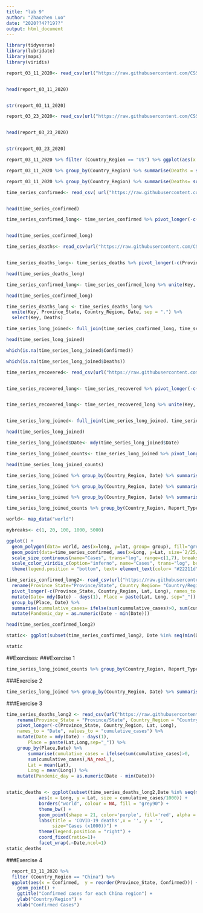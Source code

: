 ---
title: "lab 9"
author: "Zhaozhen Luo"
date: "2020??4??19??"
output: html_document
---



```{r}
library(tidyverse)
library(lubridate)
library(maps)
library(viridis)
```


```{r}

report_03_11_2020<- read_csv(url("https://raw.githubusercontent.com/CSSEGISandData/COVID-19/master/csse_covid_19_data/csse_covid_19_daily_reports/03-11-2020.csv")) %>% rename(Country_Region="Country/Region", Province_State= "Province/State")


head(report_03_11_2020)


str(report_03_11_2020)
```

```{r}
report_03_23_2020<- read_csv(url("https://raw.githubusercontent.com/CSSEGISandData/COVID-19/master/csse_covid_19_data/csse_covid_19_daily_reports/03-23-2020.csv"))


head(report_03_23_2020)


str(report_03_23_2020)
```

```{r}
report_03_11_2020 %>% filter (Country_Region == "US") %>% ggplot(aes(x = Confirmed, y = reorder(Province_State, Confirmed))) + geom_point() + ggtitle("Confirmed cases for each US State") + ylab("Country/Region") + xlab("Confirmed Cases")
```

```{r}
report_03_11_2020 %>% group_by(Country_Region) %>% summarise(Deaths = sum(Deaths)) %>% arrange(desc(Deaths))
```

```{r}
report_03_11_2020 %>% group_by(Country_Region) %>% summarise(Deaths= sum(Deaths)) %>% arrange(desc(Deaths)) %>% slice(1:20) %>% ggplot(aes(x= Deaths, y=reorder(Country_Region, Deaths), horiz=TRUE)) + geom_bar(stat= "identity") + ggtitle("The 20 countries with the most reported COVID-19 related deaths") + ylab("Country/Region") + xlab("Deaths") + coord_flip()
```

```{r}
time_series_confirmed<- read_csv( url("https://raw.githubusercontent.com/CSSEGISandData/COVID-19/master/csse_covid_19_data/csse_covid_19_time_series/time_series_covid19_confirmed_global.csv")) %>% rename(Province_State= "Province/State", Country_Region= "Country/Region")


head(time_series_confirmed)
```

```{r}
time_series_confirmed_long<- time_series_confirmed %>% pivot_longer(-c(Province_State, Country_Region, Lat, Long), names_to= "Date", values_to= "Confirmed")


head(time_series_confirmed_long)
```

```{r}
time_series_deaths<- read_csv(url("https://raw.githubusercontent.com/CSSEGISandData/COVID-19/master/csse_covid_19_data/csse_covid_19_time_series/time_series_covid19_deaths_global.csv")) %>% rename(Province_State = "Province/State", Country_Region= "Country/Region")


time_series_deaths_long<- time_series_deaths %>% pivot_longer(-c(Province_State, Country_Region, Lat, Long), names_to= "Date", values_to= "Deaths")

head(time_series_deaths_long)
```

```{r}
time_series_confirmed_long<- time_series_confirmed_long %>% unite(Key, Province_State, Country_Region, Date, sep= ".", remove=FALSE)

head(time_series_confirmed_long)
```


```{r}
time_series_deaths_long <- time_series_deaths_long %>% 
  unite(Key, Province_State, Country_Region, Date, sep = ".") %>% 
  select(Key, Deaths)

time_series_long_joined<- full_join(time_series_confirmed_long, time_series_deaths_long, by= c("Key"))

head(time_series_long_joined)
```

```{r}
which(is.na(time_series_long_joined$Confirmed))
```

```{r}
which(is.na(time_series_long_joined$Deaths))
```

```{r}
time_series_recovered<- read_csv(url("https://raw.githubusercontent.com/CSSEGISandData/COVID-19/master/csse_covid_19_data/csse_covid_19_time_series/time_series_covid19_recovered_global.csv")) %>% rename(Province_State= "Province/State", Country_Region= "Country/Region")


time_series_recovered_long<- time_series_recovered %>% pivot_longer(-c(Province_State, Country_Region, Lat, Long), names_to= "Date", values_to= "Recovered")


time_series_recovered_long<- time_series_recovered_long %>% unite(Key, Province_State, Country_Region, Date, sep= ".") %>% select(Key, Recovered)


time_series_long_joined<- full_join(time_series_long_joined, time_series_recovered_long, by= c("Key")) %>% select(-Key)

head(time_series_long_joined)
```

```{r}
time_series_long_joined$Date<- mdy(time_series_long_joined$Date)
```

```{r}
time_series_long_joined_counts<- time_series_long_joined %>% pivot_longer(-c(Province_State, Country_Region, Lat, Long, Date), names_to= "Report_Type", values_to= "Counts")

head(time_series_long_joined_counts)
```

```{r}
time_series_long_joined %>% group_by(Country_Region, Date) %>% summarise_at(c("Confirmed", "Deaths", "Recovered"), sum) %>% filter(Country_Region == "US") %>% ggplot(aes(x= Date, y= Confirmed)) + geom_point() + geom_line() + ggtitle("US Confirmed COVID-19 Cases")
```

```{r}
time_series_long_joined %>% group_by(Country_Region, Date) %>% summarise_at(c("Confirmed", "Deaths", "Recovered"), sum) %>% filter(Country_Region %in% c("China", "Japan", "Korea, South", "Italy", "Spain", "US")) %>% ggplot(aes(x=Date, y= Confirmed)) + geom_point() + geom_line() + ggtitle("Confirmes COVID-19 Cases") + facet_wrap(~Country_Region, ncol=2, scales="free_y")
```

```{r}
time_series_long_joined %>% group_by(Country_Region, Date) %>% summarise_at(c("Confirmed", "Deaths","Recovered"), sum) %>% filter(Country_Region %in% c("China", "France", "Italy", "Korea, South", "US")) %>% ggplot(aes(x= Date, y= Confirmed, color= Country_Region)) + geom_point() + geom_line() + ggtitle("Confirmed COVID-19 Cases")
```

```{r}
time_series_long_joined_counts %>% group_by(Country_Region, Report_Type, Date) %>% summarise(Counts= sum(Counts)) %>% filter(Country_Region == "US") %>% ggplot(aes(x= Date, y= log2(Counts), fill= Report_Type, color= Report_Type)) + geom_point() + geom_line() + ggtitle("US COVID-19 Cases")
```



```{r}

world<- map_data("world")

mybreaks<- c(1, 20, 100, 1000, 5000)

ggplot() +
  geom_polygon(data= world, aes(x=long, y=lat, group= group), fill="grey", alpha=0.3) +
  geom_point(data=time_series_confirmed, aes(x=Long, y=Lat, size=`2/25/20`, color=`2/25/20`), stroke=F, alpha=0.7) +
  scale_size_continuous(name="Cases", trans="log", range=c(1,7), breaks = mybreaks, labels=c("1-19","20-99","100-999","1,000-49,999","50,000+")) + 
  scale_color_viridis_c(option="inferno", name="Cases", trans="log", breaks=mybreaks, labels= c("1-19", "20-99", "100-999", "1,000-49,999", "50,000+")) + theme_void() + guides(colour= guide_legend()) + labs(caption="") + 
  theme(legend.position = "bottom", text= element_text(color= "#22211d"), plot.background = element_rect(fill = "#ffffff", color = NA), panel.background = element_rect(fill= "#ffffff", color= NA), legend.background = element_rect(fill = "#ffffff", color = NA))
```



```{r}
time_series_confirmed_long2<- read_csv(url("https://raw.githubusercontent.com/CSSEGISandData/COVID-19/master/csse_covid_19_data/csse_covid_19_time_series/time_series_covid19_confirmed_global.csv")) %>%
  rename(Province_State="Province/State", Country_Region= "Country/Region") %>%
  pivot_longer(-c(Province_State, Country_Region, Lat, Long), names_to = "Date", values_to = "cummulative_cases") %>%
  mutate(Date= mdy(Date) - days(1), Place = paste(Lat, Long, sep="_")) %>%
  group_by(Place, Date) %>%
  summarise(cummulative_cases= ifelse(sum(cummulative_cases)>0, sum(cummulative_cases), NA_real_), Lat = mean(Lat), Long = mean(Long)) %>%
  mutate(Pandemic_day = as.numeric(Date - min(Date)))

head(time_series_confirmed_long2)
```

```{r}
static<- ggplot(subset(time_series_confirmed_long2, Date %in% seq(min(Date), max(Date), 14)), aes(x = Long, y = Lat, size = cummulative_cases/1000)) + borders("world", colour = NA, fill = "grey90") + theme_bw() + geom_point(shape = 21, color = 'purple', alpha = 0.5) + labs(title = 'COVID-19 spread', x='', y='', size= "Cases (x1000))") + theme(legend.position = "right") + coord_fixed(ratio=1) + facet_wrap(.~Date, ncol = 1)

static
```


##Exercises: 
###Exercise 1
```{r}
time_series_long_joined_counts %>% group_by(Country_Region, Report_Type, Date) %>% summarise(Counts= sum(Counts)) %>% filter(Country_Region == "China") %>% ggplot(aes(x= Date, y= log2(Counts), fill= Report_Type, color= Report_Type)) + geom_point() + geom_line() + ggtitle("China COVID-19 Cases")
```

###Exercise 2
```{r}
time_series_long_joined %>% group_by(Country_Region, Date) %>% summarise_at(c("Confirmed", "Deaths", "Recovered"), sum) %>% filter(Country_Region == "China") %>% ggplot(aes(x= Date, y= Confirmed)) + geom_point() + geom_line() + ggtitle("China Confirmed COVID-19 Cases")
```

###Exercise 3
```{r}

time_series_deaths_long2 <- read_csv(url("https://raw.githubusercontent.com/CSSEGISandData/COVID-19/master/csse_covid_19_data/csse_covid_19_time_series/time_series_covid19_deaths_global.csv")) %>%
    rename(Province_State = "Province/State", Country_Region = "Country/Region") %>%
    pivot_longer(-c(Province_State, Country_Region, Lat, Long),
    names_to = "Date", values_to = "cumulative_cases") %>%
    mutate(Date = mdy(Date) - days(1),
        Place = paste(Lat,Long,sep="_")) %>%
    group_by(Place,Date) %>%
        summarise(cumulative_cases = ifelse(sum(cumulative_cases)>0,
        sum(cumulative_cases),NA_real_),
        Lat = mean(Lat),
        Long = mean(Long)) %>%
    mutate(Pandemic_day = as.numeric(Date - min(Date)))


static_deaths <- ggplot(subset(time_series_deaths_long2,Date %in% seq(min(Date),max(Date),14)),
            aes(x = Long, y = Lat, size = cumulative_cases/1000)) +
            borders("world", colour = NA, fill = "grey90") +
            theme_bw() +
            geom_point(shape = 21, color='purple', fill='red', alpha = 0.5) +
            labs(title = 'COVID-19 deaths',x = '', y = '',
                 size="Cases (x1000))") +
            theme(legend.position = "right") +
            coord_fixed(ratio=1)+
            facet_wrap(.~Date,ncol=1)
static_deaths
```


###Exercise 4

```{r}
  
  report_03_11_2020 %>% 
  filter (Country_Region == "China") %>% 
  ggplot(aes(x = Confirmed,  y = reorder(Province_State, Confirmed))) + 
    geom_point() +
    ggtitle("Confirmed cases for each China region") +
    ylab("Country/Region") +
    xlab("Confirmed Cases")


```


